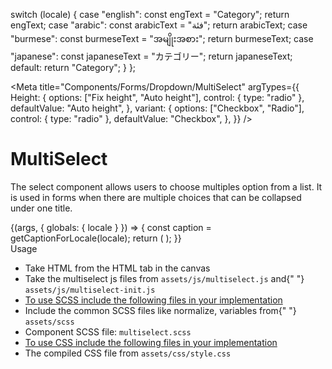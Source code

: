 
  switch (locale) {
    case "english":
      const engText = "Category";
      return engText;
    case "arabic":
      const arabicText = "فئة";
      return arabicText;
    case "burmese":
      const burmeseText = "အမျိုးအစား";
      return burmeseText;
    case "japanese":
      const japaneseText = "カテゴリー";
      return japaneseText;
    default:
      return "Category";
  }
};

<Meta
  title="Components/Forms/Dropdown/MultiSelect"
  argTypes={{
    Height: {
      options: ["Fix height", "Auto height"],
      control: { type: "radio" },
      defaultValue: "Auto height",
    },
    variant: {
      options: ["Checkbox", "Radio"],
      control: { type: "radio" },
      defaultValue: "Checkbox",
    },
  }}
/>

<style>{`
 .subheading {
    font-weight: 700;
    font-size: 24px;
    color: #031c2d;
    letter-spacing: 1.5px;
    line-height: 24px;
    margin-bottom: 12px;
    margin-top: 40px;
  }
  .sbdocs .sbdocs-p,
  .sbdocs .sbdocs-li{
    font-size: 1rem;
  }
`}</style>

# MultiSelect

The select component allows users to choose multiples option from a list. It is used in forms when there are multiple choices that can be collapsed under one title.

<Story name="MultiSelect">
  {(args, { globals: { locale } }) => {
    const caption = getCaptionForLocale(locale);
    return (
      <MultiSelect
        locale={locale}
        {...args}
        text={caption}
        eleId=""
      ></MultiSelect>
    );
  }}
</Story>

<div className="subheading">Usage</div>
<ul>
  <li>Take HTML from the HTML tab in the canvas</li>
  <li>
    Take the multiselect js files from <code>assets/js/multiselect.js</code> and{" "}
    <code>assets/js/multiselect-init.js</code>
  </li>
  <li>
    <u>To use SCSS include the following files in your implementation</u>
  </li>
  <li>
    Include the common SCSS files like normalize, variables from{" "}
    <code>assets/scss</code>
  </li>
  <li>
    Component SCSS file: <code>multiselect.scss</code>
  </li>
  <li>
    <u>To use CSS include the following files in your implementation</u>
  </li>
  <li>
    The compiled CSS file from <code>assets/css/style.css</code>
  </li>
</ul>

